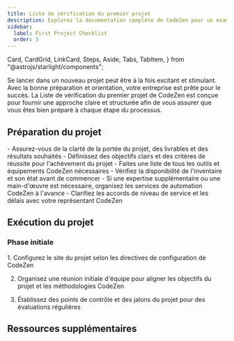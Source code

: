 ```yaml
---
title: Liste de vérification du premier projet
description: Explorez la documentation complète de CodeZen pour un examen approfondi de nos outils haut de gamme et services de automation.
sidebar:
  label: First Project Checklist
  order: 3
---
```

  Card,
  CardGrid,
  LinkCard,
  Steps,
  Aside,
  Tabs,
  TabItem,
} from "@astrojs/starlight/components";

Se lancer dans un nouveau projet peut être à la fois excitant et stimulant. Avec la bonne préparation et orientation, votre entreprise est prête pour le succès. La Liste de vérification du premier projet de CodeZen est conçue pour fournir une approche claire et structurée afin de vous assurer que vous êtes bien préparé à chaque étape du processus.

## Préparation du projet

<CardGrid>
  <Card title="Portée et objectifs">
    - Assurez-vous de la clarté de la portée du projet, des livrables et des résultats souhaités
    - Définissez des objectifs clairs et des critères de réussite pour l'achèvement du projet
  </Card>
  <Card title="Outils et équipement">
    - Faites une liste de tous les outils et équipements CodeZen nécessaires
    - Vérifiez la disponibilité de l'inventaire et son état avant de commencer
  </Card>
  <Card title="Organisation des services">
    - Si une expertise supplémentaire ou une main-d'œuvre est nécessaire, organisez les services de automation CodeZen à l'avance
    - Clarifiez les accords de niveau de service et les délais avec votre représentant CodeZen
  </Card>
</CardGrid>

## Exécution du projet
### Phase initiale
<Steps>
1. Configurez le site du projet selon les directives de configuration de CodeZen

2. Organisez une réunion initiale d'équipe pour aligner les objectifs du projet et les méthodologies CodeZen

3. Établissez des points de contrôle et des jalons du projet pour des évaluations régulières
</Steps>


## Ressources supplémentaires
<CardGrid>
<LinkCard
  title="Guides détaillés"
  description="Accédez à une documentation approfondie et aux manuels d'utilisation des outils et services CodeZen."
  href="fr/guides/getting-started"
/>
<LinkCard
  title="Contacts de support"
  description="Gardez à portée de main les coordonnées du support CodeZen, disponible pour vous aider tout au long de votre projet."
  href="fr/guides/getting-started"
/>
<LinkCard
  title="Apprentissage avancé"
  description="Explorez d'autres ressources éducatives fournies par CodeZen pour affiner vos compétences et vos connaissances."
  href="fr/guides/getting-started"
/>
</CardGrid>
